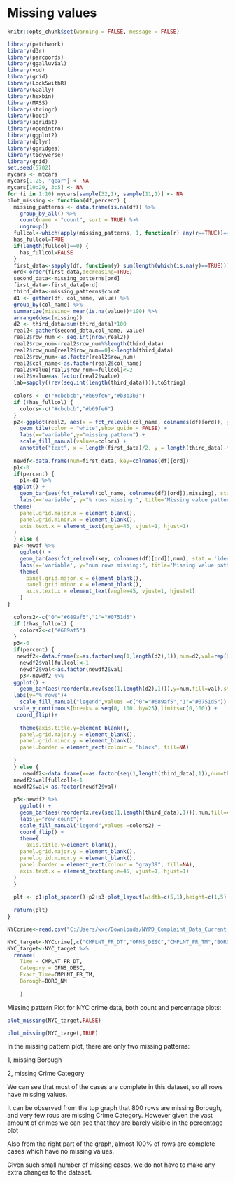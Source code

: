 # Missing values


```r
knitr::opts_chunk$set(warning = FALSE, message = FALSE) 
```



```r

library(patchwork)
library(d3r)
library(parcoords)
library(ggalluvial)
library(vcd)
library(grid)
library(Lock5withR)
library(GGally)
library(hexbin)
library(MASS)
library(stringr) 
library(boot)
library(agridat)
library(openintro)
library(ggplot2)
library(dplyr)
library(ggridges)
library(tidyverse)
library(grid)
set.seed(5702)
mycars <- mtcars
mycars[1:25, "gear"] <- NA
mycars[10:20, 3:5] <- NA
for (i in 1:10) mycars[sample(32,1), sample(11,1)] <- NA
plot_missing <- function(df,percent) {
  missing_patterns <- data.frame(is.na(df)) %>%
    group_by_all() %>%
    count(name = "count", sort = TRUE) %>%
    ungroup()
  fullcol<-which(apply(missing_patterns, 1, function(r) any(r==TRUE))==FALSE)
  has_fullcol=TRUE
  if(length(fullcol)==0) {
    has_fullcol=FALSE
  }
  first_data<-sapply(df, function(y) sum(length(which(is.na(y)==TRUE))))
  ord<-order(first_data,decreasing=TRUE)
  second_data<-missing_patterns[ord]
  first_data<-first_data[ord]
  third_data<-missing_patterns$count
  d1 <- gather(df, col_name, value) %>%
  group_by(col_name) %>%
  summarize(missing= mean(is.na(value))*100) %>%
  arrange(desc(missing))
  d2 <- third_data/sum(third_data)*100
  real2<-gather(second_data,col_name, value)
  real2$row_num <- seq.int(nrow(real2))
  real2$row_num<-real2$row_num%%length(third_data)
  real2$row_num[real2$row_num==0]<-length(third_data)
  real2$row_num<-as.factor(real2$row_num)
  real2$col_name<-as.factor(real2$col_name)
  real2$value[real2$row_num==fullcol]<-2
  real2$value=as.factor(real2$value)
  lab=sapply((rev(seq.int(length(third_data)))),toString)
  
  colors <- c("#cbcbcb","#b69fe6","#b3b3b3")
  if (!has_fullcol) {
    colors<-c("#cbcbcb","#b69fe6")
  }
  p2<-ggplot(real2, aes(x = fct_relevel(col_name, colnames(df)[ord]), y = fct_relevel(row_num,lab), fill=value)) +
    geom_tile(color = "white",show_guide = FALSE) +
    labs(x="variable",y="missing pattern") +
    scale_fill_manual(values=colors) +
    annotate("text", x = length(first_data)/2, y = length(third_data)-fullcol+1, label = "complete cases") + theme_grey()+theme(axis.text.x = element_text(angle=45, vjust=1, hjust=1))
  
  newdf<-data.frame(num=first_data, key=colnames(df)[ord])
  p1<-0
  if(percent) {
    p1<-d1 %>%
  ggplot() +
    geom_bar(aes(fct_relevel(col_name, colnames(df)[ord]),missing), stat = 'identity',fill="#689af5", alpha = 0.7) + scale_y_continuous(breaks = seq(0, 100, by=25),limits=c(0,100)) +
    labs(x='variable', y="% rows missing:", title='Missing value patterns') +
  theme(
    panel.grid.major.x = element_blank(),
    panel.grid.minor.x = element_blank(),
    axis.text.x = element_text(angle=45, vjust=1, hjust=1)
  )
  } else {
  p1<-newdf %>%
    ggplot() +
    geom_bar(aes(fct_relevel(key, colnames(df)[ord]),num), stat = 'identity',fill="#689af5", alpha = 0.7) + 
    labs(x='variable', y="num rows missing:", title='Missing value patterns') +
    theme(
      panel.grid.major.x = element_blank(),
      panel.grid.minor.x = element_blank(),
      axis.text.x = element_text(angle=45, vjust=1, hjust=1)
    )
}
  
  colors2<-c("0"="#689af5","1"="#0751d5")
  if (!has_fullcol) {
    colors2<-c("#689af5")
  }
  p3<-0
  if(percent) {
   newdf2<-data.frame(x=as.factor(seq(1,length(d2),1)),num=d2,val=rep(0,length(d2) ))
    newdf2$val[fullcol]<-1
    newdf2$val<-as.factor(newdf2$val)
    p3<-newdf2 %>%
  ggplot() +
    geom_bar(aes(reorder(x,rev(seq(1,length(d2),1))),y=num,fill=val),stat = 'identity',position='dodge',alpha=0.7,show.legend = FALSE) +
  labs(y="% rows")+
    scale_fill_manual("legend",values =c("0"="#689af5","1"="#0751d5")) + 
  scale_y_continuous(breaks = seq(0, 100, by=25),limits=c(0,100)) +
   coord_flip()+
 
    theme(axis.title.y=element_blank(),
    panel.grid.major.y = element_blank(),
    panel.grid.minor.y = element_blank(),
    panel.border = element_rect(colour = "black", fill=NA)
    
  ) 
  } else {
     newdf2<-data.frame(x=as.factor(seq(1,length(third_data),1)),num=third_data,val=rep(0,length(third_data)))
  newdf2$val[fullcol]<-1
  newdf2$val<-as.factor(newdf2$val)
    
  p3<-newdf2 %>%
    ggplot() +
    geom_bar(aes(reorder(x,rev(seq(1,length(third_data),1))),num,fill=val),stat = 'identity',position='dodge',alpha=0.7,show.legend = FALSE) +
    labs(y="row count")+
    scale_fill_manual("legend",values =colors2) +
    coord_flip() +
    theme(
      axis.title.y=element_blank(),
    panel.grid.major.y = element_blank(),
    panel.grid.minor.y = element_blank(),
    panel.border = element_rect(colour = "gray39", fill=NA),
    axis.text.x = element_text(angle=45, vjust=1, hjust=1)
  )
  }
  
  plt <- p1+plot_spacer()+p2+p3+plot_layout(width=c(5,1),height=c(1,5))
  
  return(plt)
}


```




```r
NYCcrime<-read.csv("C:/Users/wxc/Downloads/NYPD_Complaint_Data_Current__Year_To_Date_.csv",na.strings=c("","NA"))


```


```r
NYC_target<-NYCcrime[,c("CMPLNT_FR_DT","OFNS_DESC","CMPLNT_FR_TM","BORO_NM","Longitude","Latitude")]
NYC_target<-NYC_target %>% 
  rename(
    Time = CMPLNT_FR_DT,
    Category = OFNS_DESC,
    Exact_Time=CMPLNT_FR_TM,
    Borough=BORO_NM
    
    )
```




Missing pattern Plot for NYC crime data, both count and percentage plots:

```r
plot_missing(NYC_target,FALSE)
```

```r
plot_missing(NYC_target,TRUE)
```



In the missing pattern plot, there are only two missing patterns:

1, missing Borough

2, missing Crime Category



We can see that most of the cases are complete in this dataset, so all rows have missing values.

It can be observed from the top graph that 800 rows are missing Borough, and very few rous are missing Crime Category. However given the vast amount of crimes we can see that they are barely visible in the percentage plot

Also from the right part of the graph, almost 100% of rows are complete cases which have no missing values.

Given such small number of missing cases, we do not have to make any extra changes to the dataset. 